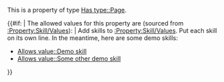 This is a property of type [[Has type::Page]].

{{#if:{{Set validation}}<!-- If the /Values page has contents -->|<!-- then -->
The allowed values for this property are (sourced from [[:Property:Skill/Values]]):
{{Set validation}}
|<!-- else -->
Add skills to [[:Property:Skill/Values]]. Put each skill on its own line. In the meantime, here are some demo skills:
* [[Allows value::Demo skill]]
* [[Allows value::Some other demo skill]]
}}
